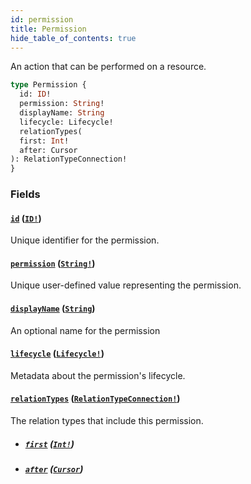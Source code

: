 ```yaml
---
id: permission
title: Permission
hide_table_of_contents: true
---
```



An action that can be performed on a resource.

```graphql
type Permission {
  id: ID!
  permission: String!
  displayName: String
  lifecycle: Lifecycle!
  relationTypes(
  first: Int!
  after: Cursor
): RelationTypeConnection!
}
```


### Fields

#### [`id`](#) ([`ID!`](/schema/scalars/id))

Unique identifier for the permission.


#### [`permission`](#) ([`String!`](/schema/scalars/string))

Unique user-defined value representing the permission.


#### [`displayName`](#) ([`String`](/schema/scalars/string))

An optional name for the permission


#### [`lifecycle`](#) ([`Lifecycle!`](/schema/objects/lifecycle))

Metadata about the permission's lifecycle.


#### [`relationTypes`](#) ([`RelationTypeConnection!`](/schema/objects/relation-type-connection))

The relation types that include this permission.
- ##### [`first`](#) ([`Int!`](/schema/scalars/int))




- ##### [`after`](#) ([`Cursor`](/schema/scalars/cursor))







